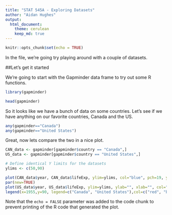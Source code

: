 ```yaml
---
title: "STAT 545A - Exploring Datasets"
author: "Aidan Hughes"
output:
  html_document:
    theme: cerulean
    keep_md: true
---
```


```r
knitr::opts_chunk$set(echo = TRUE)
```

In the file, we're going try playing around with a couple of datasets.

##Let's get it started

We're going to start with the Gapminder data frame to try out some R functions.

```r
library(gapminder)

head(gapminder)
```

So it looks like we have a bunch of data on some countries. Let's see if we have anything on our favorite countries, Canada and the US.

```r
any(gapminder=="Canada")
any(gapminder=="United States")
```

Great, now lets compare the two in a nice plot.

```r
CAN_data <- gapminder[gapminder$country == "Canada",]
US_data <- gapminder[gapminder$country == "United States",]

# Define identical Y limits for the datasets
ylims <- c(50,90)

plot(CAN_data$year, CAN_data$lifeExp, ylim=ylims, col="blue", pch=19, ylab="Life Expentancy (years)", xlab="Date")
par(new=TRUE)
plot(US_data$year, US_data$lifeExp, ylim=ylims, ylab="", xlab="", col="red", pch=19)
legend(x=1955,y=90, legend=c("Canada", "United States"),col=c("red", "blue"), fill=c("red", "blue"))
```

Note that the `echo = FALSE` parameter was added to the code chunk to prevent printing of the R code that generated the plot.
